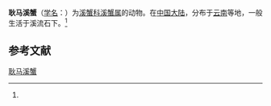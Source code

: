 {{Speciesbox
| name = 耿马溪蟹
| status = 
| status_system = 
| image = 
| genus = Potamon
| species = gengmaense
| authority = (Dai, 1995)<ref name='id12138'>{{cite web| url =http://www.bioinfo.cn/db05/BjdwSpecies.php?action=view&id=12138| title =耿马溪蟹| work =《中国动物物种编目数据库》| publisher =中国科学院微生物研究所| author =中国科学院动物研究所| accessdate =2009-04-28| deadurl =yes| archiveurl =https://web.archive.org/web/20160305093243/http://www.bioinfo.cn/db05/BjdwSpecies.php?action=view&id=12138| archivedate =2016-03-05}}</ref>
}}

'''耿马溪蟹'''（[[学名|学名]]：{{lang|la|''Potamon gengmaense''}}）为[[溪蟹科|溪蟹科]][[溪蟹属|溪蟹属]]的动物。在[[中国大陆|中国大陆]]，分布于[[云南|云南]]等地，一般生活于溪流石下。<ref name='id12138'/>

== 参考文献 ==
{{reflist}}

{{Wikispecies|Potamon gengmaense}}
{{Taxonbar|from=Q15226051}}

[[Category:溪蟹属|耿马溪蟹]]


{{螃蟹小作品}}